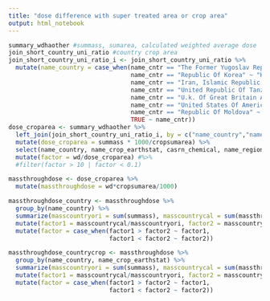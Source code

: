 ---
title: "dose difference with super treated area or crop area"
output: html_notebook
---

```{r}
summary_wdhaother #summass, sumarea, calculated weighted average dose
join_short_country_uni_ratio #country crop area
join_short_country_uni_ratio_i <- join_short_country_uni_ratio %>%
  mutate(name_country = case_when(name_cntr == "The Former Yugoslav Republic O" ~ "Macedonia, the former Yugoslav Republic of",
                                  name_cntr == "Republic Of Korea" ~ "Korea (the Republic of)",
                                  name_cntr == "Iran, Islamic Republic of" ~ "Iran (Islamic Republic of)",
                                  name_cntr == "United Republic Of Tanzania" ~ "Tanzania, the United Republic of",
                                  name_cntr == "U.k. Of Great Britain And Nort" ~ "United Kingdom",
                                  name_cntr == "United States Of America" ~"United States of America",
                                  name_cntr == "Republic Of Moldova" ~ "Moldova (the Republic of)",
                                  TRUE ~ name_cntr))
dose_croparea <- summary_wdhaother %>%
  left_join(join_short_country_uni_ratio_i, by = c("name_country","name_crop_earthstat" = "variable")) %>%
  mutate(dose_croparea = summass * 1000/cropsumarea) %>%
  select(name_country, name_crop_earthstat, casrn_chemical, name_region.y, name_cropgroup, name_chemclass, summass, sumarea, cropsumarea, mindose, maxdose, wd, dose_croparea) %>%
  mutate(factor = wd/dose_croparea) #%>%
  #filter(factor > 10 | factor < 0.1)

massthroughdose <- dose_croparea %>%
  mutate(massthroughdose = wd*cropsumarea/1000)

massthroughdose_country <- massthroughdose %>%
  group_by(name_country) %>%
  summarize(masscountryori = sum(summass), masscountrycal = sum(massthroughdose)) %>%
  mutate(factor1 = masscountrycal/masscountryori, factor2 = masscountryori/masscountrycal) %>%
  mutate(factor = case_when(factor1 > factor2 ~ factor1,
                            factor1 < factor2 ~ factor2))

massthroughdose_countrycrop <- massthroughdose %>%
  group_by(name_country, name_crop_earthstat) %>%
  summarize(masscountryori = sum(summass), masscountrycal = sum(massthroughdose)) %>%
  mutate(factor1 = masscountrycal/masscountryori, factor2 = masscountryori/masscountrycal) %>%
  mutate(factor = case_when(factor1 > factor2 ~ factor1,
                            factor1 < factor2 ~ factor2))
```

